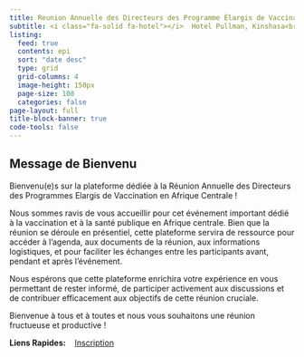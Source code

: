 ```yaml
---
title: Reunion Annuelle des Directeurs des Programme Élargis de Vaccination d'Afrique Centrale
subtitle: <i class="fa-solid fa-hotel"></i>  Hotel Pullman, Kinshasa<br/><i class="fa-solid fa-calendar"></i>  Du 09 au 12 septembre 2024
listing:
  feed: true
  contents: epi
  sort: "date desc" 
  type: grid
  grid-columns: 4
  image-height: 150px
  page-size: 100
  categories: false
page-layout: full
title-block-banner: true
code-tools: false
---
```


## Message de Bienvenu



Bienvenu(e)s sur la plateforme dédiée à la Réunion Annuelle des Directeurs des Programmes Elargis de Vaccination en Afrique Centrale !
 
Nous sommes ravis de vous accueillir pour cet événement important dédié à la vaccination et à la santé publique en Afrique centrale. Bien que la réunion se déroule en présentiel, cette plateforme servira de ressource pour accéder à l'agenda, aux documents de la réunion, aux informations logistiques, et pour faciliter les échanges entre les participants avant, pendant et après l'événement.
 
Nous espérons que cette plateforme enrichira votre expérience en vous permettant de rester informé, de participer activement aux discussions et de contribuer efficacement aux objectifs de cette réunion cruciale.
 
Bienvenue à tous et à toutes et nous vous souhaitons une réunion fructueuse et productive !


**Liens Rapides:** &nbsp;&nbsp;&nbsp;[Inscription](epi/enregistrement.qmd){.btn .btn-outline-primary .button-styling .btn role="button" data-toggle="tooltip" title="Je' m'enregistre"}













